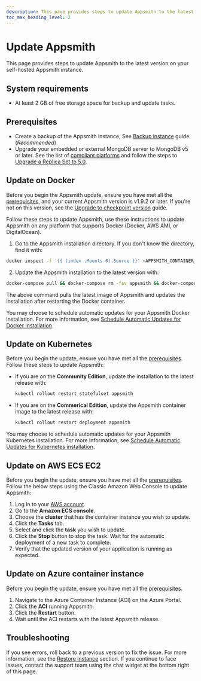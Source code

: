 ```yaml
---
description: This page provides steps to update Appsmith to the latest version on your self-hosted Appsmith instance.
toc_max_heading_level: 2
---
```


# Update Appsmith

This page provides steps to update Appsmith to the latest version on your self-hosted Appsmith instance.

## System requirements

* At least 2 GB of free storage space for backup and update tasks.

## Prerequisites

* Create a backup of the Appsmith instance, See [Backup instance](/getting-started/setup/instance-management/appsmithctl/#backup-instance) guide. (_Recommended_)
* Upgrade your embedded or external MongoDB server to MongoDB v5 or later. See the list of [compliant platforms](https://www.mongodb.com/docs/manual/administration/production-notes/#platform-support) and follow the steps to [Upgrade a Replica Set to 5.0](https://www.mongodb.com/docs/manual/release-notes/5.0-upgrade-replica-set/).

## Update on Docker

Before you begin the Appsmith update, ensure you have met all the [prerequisites](#prerequisites), and your current Appsmith version is v1.9.2 or later. If you're not on this version, see the [Upgrade to checkpoint version](/getting-started/setup/instance-management/upgrade-to-checkpoint-version) guide.

Follow these steps to update Appsmith, use these instructions to update Appsmith on any platform that supports Docker (Docker, AWS AMI, or DigitalOcean).

1. Go to the Appsmith installation directory. If you don't know the directory, find it with:

  ```bash
  docker inspect -f '{{ (index .Mounts 0).Source }}' <APPSMITH_CONTAINER_ID>
  ```
2. Update the Appsmith installation to the latest version with:

  ```bash
  docker-compose pull && docker-compose rm -fsv appsmith && docker-compose up -d
  ```
The above command pulls the latest image of Appsmith and updates the installation after restarting the Docker container.

You may choose to schedule automatic updates for your Appsmith Docker installation. For more information, see [Schedule Automatic Updates for Docker installation](/getting-started/setup/instance-management/maintenance-window#docker).

## Update on Kubernetes

Before you begin the update, ensure you have met all the [prerequisites](#prerequisites). Follow these steps to update Appsmith:

* If you are on the **Community Edition**, update the installation to the latest release with:

  ```bash
  kubectl rollout restart statefulset appsmith
  ```
* If you are on the **Commerical Edition**, update the Appsmith container image to the latest release with: 

  ```bash
  kubectl rollout restart deployment appsmith
  ```
You may choose to schedule automatic updates for your Appsmith Kubernetes installation. For more information, see [Schedule Automatic Updates for Kubernetes installation](/getting-started/setup/instance-management/maintenance-window#kubernetes ).

## Update on AWS ECS EC2

Before you begin the update, ensure you have met all the [prerequisites](#prerequisites). Follow the below steps using the Classic Amazon Web Console to update Appsmith:

1. Log in to your [AWS account](https://console.aws.amazon.com/ecs/).
2. Go to the **Amazon ECS console**.
3. Choose the **cluster** that has the container instance you wish to update.
4. Click the **Tasks** tab.
5. Select and click the **task** you wish to update. 
6. Click the **Stop** button to stop the task. Wait for the automatic deployment of a new task to complete.
7. Verify that the updated version of your application is running as expected.

## Update on Azure container instance

Before you begin the update, ensure you have met all the [prerequisites](#prerequisites).

1. Navigate to the Azure Container Instance (ACI) on the Azure Portal.
2. Click the **ACI** running Appsmith.
3. Click the **Restart** button.
4. Wait until the ACI restarts with the latest Appsmith release.

## Troubleshooting

If you see errors, roll back to a previous version to fix the issue. For more information, see the [Restore instance](/getting-started/setup/instance-management/appsmithctl#restore-instance) section. If you continue to face issues, contact the support team using the chat widget at the bottom right of this page.

